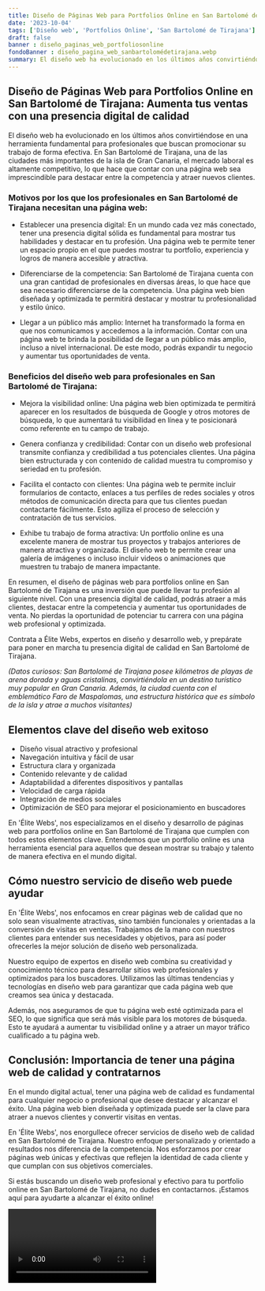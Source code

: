 ```yaml
---
title: Diseño de Páginas Web para Portfolios Online en San Bartolomé de Tirajana
date: '2023-10-04'
tags: ['Diseño web', 'Portfolios Online', 'San Bartolomé de Tirajana']
draft: false
banner : diseño_paginas_web_portfoliosonline
fondoBanner : diseño_pagina_web_sanbartolomédetirajana.webp
summary: El diseño web ha evolucionado en los últimos años convirtiéndose en una herramienta fundamental para profesionales que buscan promocionar su trabajo de forma efectiva. En San Bartolomé de Tirajana, una de las ciudades más importantes de la isla de Gran Canaria, el mercado laboral es altamente competitivo, lo que hace que contar con una página web sea imprescindible para destacar entre la competencia y atraer nuevos clientes.
---
```


## Diseño de Páginas Web para Portfolios Online en San Bartolomé de Tirajana: Aumenta tus ventas con una presencia digital de calidad

El diseño web ha evolucionado en los últimos años convirtiéndose en una herramienta fundamental para profesionales que buscan promocionar su trabajo de forma efectiva. En San Bartolomé de Tirajana, una de las ciudades más importantes de la isla de Gran Canaria, el mercado laboral es altamente competitivo, lo que hace que contar con una página web sea imprescindible para destacar entre la competencia y atraer nuevos clientes.

### Motivos por los que los profesionales en San Bartolomé de Tirajana necesitan una página web:

- Establecer una presencia digital: En un mundo cada vez más conectado, tener una presencia digital sólida es fundamental para mostrar tus habilidades y destacar en tu profesión. Una página web te permite tener un espacio propio en el que puedes mostrar tu portfolio, experiencia y logros de manera accesible y atractiva.

- Diferenciarse de la competencia: San Bartolomé de Tirajana cuenta con una gran cantidad de profesionales en diversas áreas, lo que hace que sea necesario diferenciarse de la competencia. Una página web bien diseñada y optimizada te permitirá destacar y mostrar tu profesionalidad y estilo único.

- Llegar a un público más amplio: Internet ha transformado la forma en que nos comunicamos y accedemos a la información. Contar con una página web te brinda la posibilidad de llegar a un público más amplio, incluso a nivel internacional. De este modo, podrás expandir tu negocio y aumentar tus oportunidades de venta.

### Beneficios del diseño web para profesionales en San Bartolomé de Tirajana:

- Mejora la visibilidad online: Una página web bien optimizada te permitirá aparecer en los resultados de búsqueda de Google y otros motores de búsqueda, lo que aumentará tu visibilidad en línea y te posicionará como referente en tu campo de trabajo.

- Genera confianza y credibilidad: Contar con un diseño web profesional transmite confianza y credibilidad a tus potenciales clientes. Una página bien estructurada y con contenido de calidad muestra tu compromiso y seriedad en tu profesión.

- Facilita el contacto con clientes: Una página web te permite incluir formularios de contacto, enlaces a tus perfiles de redes sociales y otros métodos de comunicación directa para que tus clientes puedan contactarte fácilmente. Esto agiliza el proceso de selección y contratación de tus servicios.

- Exhibe tu trabajo de forma atractiva: Un portfolio online es una excelente manera de mostrar tus proyectos y trabajos anteriores de manera atractiva y organizada. El diseño web te permite crear una galería de imágenes o incluso incluir videos o animaciones que muestren tu trabajo de manera impactante.

En resumen, el diseño de páginas web para portfolios online en San Bartolomé de Tirajana es una inversión que puede llevar tu profesión al siguiente nivel. Con una presencia digital de calidad, podrás atraer a más clientes, destacar entre la competencia y aumentar tus oportunidades de venta. No pierdas la oportunidad de potenciar tu carrera con una página web profesional y optimizada.

Contrata a Élite Webs, expertos en diseño y desarrollo web, y prepárate para poner en marcha tu presencia digital de calidad en San Bartolomé de Tirajana.

*(Datos curiosos: San Bartolomé de Tirajana posee kilómetros de playas de arena dorada y aguas cristalinas, convirtiéndola en un destino turístico muy popular en Gran Canaria. Además, la ciudad cuenta con el emblemático Faro de Maspalomas, una estructura histórica que es símbolo de la isla y atrae a muchos visitantes)*

<GifSeo />

<Cta />

## Elementos clave del diseño web exitoso

- Diseño visual atractivo y profesional
- Navegación intuitiva y fácil de usar
- Estructura clara y organizada
- Contenido relevante y de calidad
- Adaptabilidad a diferentes dispositivos y pantallas
- Velocidad de carga rápida
- Integración de medios sociales
- Optimización de SEO para mejorar el posicionamiento en buscadores

En 'Élite Webs', nos especializamos en el diseño y desarrollo de páginas web para portfolios online en San Bartolomé de Tirajana que cumplen con todos estos elementos clave. Entendemos que un portfolio online es una herramienta esencial para aquellos que desean mostrar su trabajo y talento de manera efectiva en el mundo digital.

## Cómo nuestro servicio de diseño web puede ayudar

En 'Élite Webs', nos enfocamos en crear páginas web de calidad que no solo sean visualmente atractivas, sino también funcionales y orientadas a la conversión de visitas en ventas. Trabajamos de la mano con nuestros clientes para entender sus necesidades y objetivos, para así poder ofrecerles la mejor solución de diseño web personalizada.

Nuestro equipo de expertos en diseño web combina su creatividad y conocimiento técnico para desarrollar sitios web profesionales y optimizados para los buscadores. Utilizamos las últimas tendencias y tecnologías en diseño web para garantizar que cada página web que creamos sea única y destacada.

Además, nos aseguramos de que tu página web esté optimizada para el SEO, lo que significa que será más visible para los motores de búsqueda. Esto te ayudará a aumentar tu visibilidad online y a atraer un mayor tráfico cualificado a tu página web.

## Conclusión: Importancia de tener una página web de calidad y contratarnos

En el mundo digital actual, tener una página web de calidad es fundamental para cualquier negocio o profesional que desee destacar y alcanzar el éxito. Una página web bien diseñada y optimizada puede ser la clave para atraer a nuevos clientes y convertir visitas en ventas.

En 'Élite Webs', nos enorgullece ofrecer servicios de diseño web de calidad en San Bartolomé de Tirajana. Nuestro enfoque personalizado y orientado a resultados nos diferencia de la competencia. Nos esforzamos por crear páginas web únicas y efectivas que reflejen la identidad de cada cliente y que cumplan con sus objetivos comerciales.

Si estás buscando un diseño web profesional y efectivo para tu portfolio online en San Bartolomé de Tirajana, no dudes en contactarnos. ¡Estamos aquí para ayudarte a alcanzar el éxito online!

<Video />

<CtaBot job='Portfolios Online' city='San Bartolomé de Tirajana'/>

<Gmaps query='San Bartolomé de Tirajana+españa+maps' />